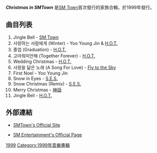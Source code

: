 {{Infobox Album <!-- See Wikipedia:WikiProject_Albums -->
| Name        = Christmas in SMTown
| Type        = 錄音室專輯
| Longtype    = 
| Artist      = [[SM_Town|SM Town]]
| Cover       = 
| Cover size  = 
| Caption     = 
| Released    = 1999年12月15日
| Recorded    = 
| Genre       = [[K-pop|K-pop]], [[R&B|R&B]], [[舞曲|舞曲]], bubblegum
| Length      = 
| Language    = [[韓語|韓語]]
| Label       = [[SM_Entertainment|SM Entertainment]]
| Producer    = 
| Reviews     = 
| Compiled by = 
| Chronology  = 
| Last album  = 
| This album  = '''''Christmas in SMTown'''''<br>(1999年)
| Next album  = ''[[Christmas_Winter_Vacation_in_SMTown.com|Christmas Winter Vacation in SMTown.com]]''<br>(2000年)
| Misc        = 
}}

'''''Christmas in SMTown''''' 是[[SM_Town|SM Town]]首次發行的家族合輯，於1999年發行。
== 曲目列表 ==
# Jingle Bell - [[SM_Town|SM Town]]
# 사랑하는 사람에게 (Winter) - Yoo Young Jin & [[H.O.T.|H.O.T.]]
# 졸업 (Graduation) - [[H.O.T.|H.O.T.]]
# 고마워미안해 (Together Forever) - [[H.O.T.|H.O.T.]]
# Wedding Christmas - [[H.O.T.|H.O.T.]]
# 사랑을 닮은 노래 (A Song For Love) - [[Fly_to_the_Sky|Fly to the Sky]]
# First Noel - Yoo Young Jin
# Snow in Eyes - [[S.E.S._(組合)|S.E.S.]]
# Snow Christmas (Remix) - [[S.E.S._(組合)|S.E.S.]]
# Merry Christmas - [[神話_(組合)|神話]]
# Jingle Bell - [[H.O.T.|H.O.T.]]

== 外部連結 ==
* {{ko icon}} [http://star.ilikepop.com/starhome/smtown/ SMTown's Official Site]{{Wayback|url=http://star.ilikepop.com/starhome/smtown/ |date=20110416074618 }}
* {{ko icon}} [http://www.smtown.com/ SM Entertainment's Official Page]{{Wayback|url=http://www.smtown.com/ |date=20060424164456 }}

[[Category:SM_Town音樂專輯|1999]]
[[Category:1999年音樂專輯|Category:1999年音樂專輯]]